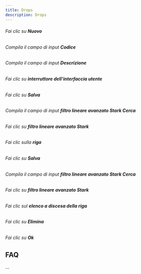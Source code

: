```yaml
---
title: Drops
description: Drops
---
```

###### Fai clic su **Nuovo**  

###### Compila il campo di input **Codice**  

###### Compila il campo di input **Descrizione**  

###### Fai clic su **interruttore dell'interfaccia utente**  

###### Fai clic su **Salva**  

###### Compila il campo di input **filtro lineare avanzato Stark Cerca**  

###### Fai clic su **filtro lineare avanzato Stark**  

###### Fai clic sulla **riga**  

###### Fai clic su **Salva**  

###### Compila il campo di input **filtro lineare avanzato Stark Cerca**  

###### Fai clic su **filtro lineare avanzato Stark**  

###### Fai clic sul **elenco a discesa della riga**  

###### Fai clic su **Elimina**  

###### Fai clic su **Ok**  

FAQ
---

...